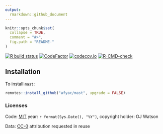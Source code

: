 ```yaml
---
output:
  rmarkdown::github_document
---
```


<!-- README.md is generated from README.Rmd. Please edit that file -->

```r
knitr::opts_chunk$set(
  collapse = TRUE,
  comment = "#>",
  fig.path = "README-"
)
```

<!-- badges: start -->
[![R build status](https://github.com/afyac/mast/workflows/R-CMD-check/badge.svg)](https://github.com/afyac/mast/actions)
[![CodeFactor](https://www.codefactor.io/repository/github/afyac/mast/badge)](https://www.codefactor.io/repository/github/afyac/mast)
[![codecov.io](https://codecov.io/github/afyac/mast/coverage.svg?branch=main)](https://codecov.io/github/afyac/mast?branch=main)
[![R-CMD-check](https://github.com/afyac/mast/actions/workflows/R-CMD-check.yaml/badge.svg)](https://github.com/afyac/mast/actions/workflows/R-CMD-check.yaml)
<!-- badges: end -->

## Installation

To install `mast`:

```r
remotes::install_github("afyac/mast", upgrade = FALSE)
```

### Licenses

Code: [MIT](http://opensource.org/licenses/MIT) year: `r format(Sys.Date(), "%Y")`, copyright holder: OJ Watson

Data: [CC-0](http://creativecommons.org/publicdomain/zero/1.0/) attribution requested in reuse

